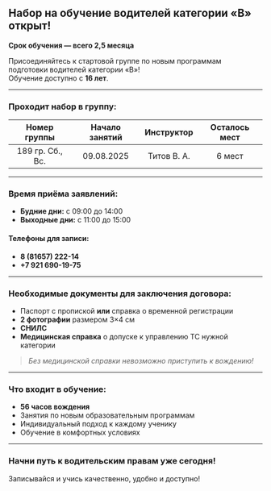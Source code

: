 ## Набор на обучение водителей категории «В» открыт!

**Срок обучения — всего 2,5 месяца**

Присоединяйтесь к стартовой группе по новым программам подготовки водителей категории «В»!  
Обучение доступно с **16 лет**.

---

### Проходит набор в группу:

|   Номер группы   | Начало занятий | Инструктор  | Осталось мест |
| :--------------: | :------------: | :---------: | :-----------: |
| 189 гр. Сб., Вс. |   09.08.2025   | Титов В. А. |    6 мест     |

---

### Время приёма заявлений:

- **Будние дни:** с 09:00 до 14:00
- **Выходные дни:** с 11:00 до 15:00

#### Телефоны для записи:

- **8 (81657) 222-14**
- **+7 921 690-19-75**

---

### Необходимые документы для заключения договора:

- Паспорт с пропиской **или** справка о временной регистрации
- **2 фотографии** размером 3×4 см
- **СНИЛС**
- **Медицинская справка** о допуске к управлению ТС нужной категории

> _Без медицинской справки невозможно приступить к вождению!_

---

### Что входит в обучение:

- **56 часов вождения**
- Занятия по новым образовательным программам
- Индивидуальный подход к каждому ученику
- Обучение в комфортных условиях

---

### Начни путь к водительским правам уже сегодня!

Записывайся и учись качественно, удобно и доступно!
